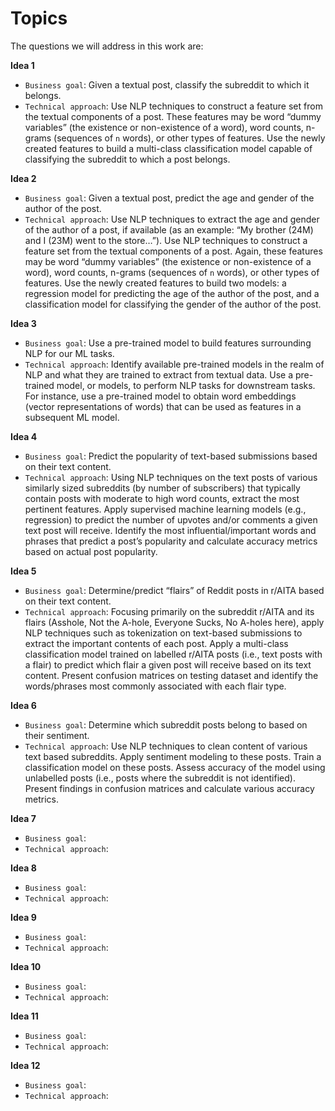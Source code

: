 # Topics

The questions we will address in this work are:

**Idea 1**

* `Business goal`: Given a textual post, classify the subreddit to which it belongs.
* `Technical approach`: Use NLP techniques to construct a feature set from the textual components of a post. These features may be word “dummy variables” (the existence or non-existence of a word), word counts, n-grams (sequences of `n` words), or other types of features. Use the newly created features to build a multi-class classification model capable of classifying the subreddit to which a post belongs.

**Idea 2**

* `Business goal`: Given a textual post, predict the age and gender of the author of the post.
* `Technical approach`: Use NLP techniques to extract the age and gender of the author of a post, if available (as an example: “My brother (24M) and I (23M) went to the store…”). Use NLP techniques to construct a feature set from the textual components of a post. Again, these features may be word “dummy variables” (the existence or non-existence of a word), word counts, n-grams (sequences of `n` words), or other types of features. Use the newly created features to build two models: a regression model for predicting the age of the author of the post, and a classification model for classifying the gender of the author of the post.

**Idea 3**

* `Business goal`: Use a pre-trained model to build features surrounding NLP for our ML tasks.
* `Technical approach`: Identify available pre-trained models in the realm of NLP and what they are trained to extract from textual data. Use a pre-trained model, or models, to perform NLP tasks for downstream tasks. For instance, use a pre-trained model to obtain word embeddings (vector representations of words) that can be used as features in a subsequent ML model.

**Idea 4**

* `Business goal`: Predict the popularity of text-based submissions based on their text content.
* `Technical approach`: Using NLP techniques on the text posts of various similarly sized subreddits (by number of subscribers) that typically contain posts with moderate to high word counts, extract the most pertinent features. Apply supervised machine learning models (e.g., regression) to predict the number of upvotes and/or comments a given text post will receive. Identify the most influential/important words and phrases that predict a post’s popularity and calculate accuracy metrics based on actual post popularity.

**Idea 5**

* `Business goal`: Determine/predict “flairs” of Reddit posts in r/AITA based on their text content.
* `Technical approach`: Focusing primarily on the subreddit r/AITA and its flairs (Asshole, Not the A-hole, Everyone Sucks, No A-holes here), apply NLP techniques such as tokenization on text-based submissions to extract the important contents of each post. Apply a multi-class classification model trained on labelled r/AITA posts (i.e., text posts with a flair) to predict which flair a given post will receive based on its text content. Present confusion matrices on testing dataset and identify the words/phrases most commonly associated with each flair type.

**Idea 6**

* `Business goal`: Determine which subreddit posts belong to based on their sentiment.
* `Technical approach`: Use NLP techniques to clean content of various text based subreddits. Apply sentiment modeling to these posts. Train a classification model on these posts. Assess accuracy of the model using unlabelled posts (i.e., posts where the subreddit is not identified). Present findings in confusion matrices and calculate various accuracy metrics.

**Idea 7**

* `Business goal`: 
* `Technical approach`: 

**Idea 8**

* `Business goal`: 
* `Technical approach`: 

**Idea 9**

* `Business goal`: 
* `Technical approach`: 

**Idea 10**

* `Business goal`: 
* `Technical approach`: 

**Idea 11**

* `Business goal`: 
* `Technical approach`: 

**Idea 12**

* `Business goal`: 
* `Technical approach`: 





